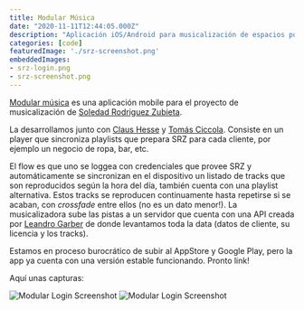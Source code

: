 ```yaml
---
title: Modular Música
date: "2020-11-11T12:44:05.000Z"
description: "Aplicación iOS/Android para musicalización de espacios por Soledad Rodriguez Zubieta."
categories: [code]
featuredImage: './srz-screenshot.png'
embeddedImages:
- srz-login.png
- srz-screenshot.png
---
```



[Modular música](http://modularmusica.com/) es una aplicación mobile para el proyecto de musicalización de [Soledad Rodriguez Zubieta](https://www.instagram.com/_srz).

La desarrollamos junto con [Claus Hesse](https://github.com/claushesse) y [Tomás Ciccola](https://gitlab.com/tomasciccola). Consiste en un player que sincroniza playlists que prepara SRZ para cada cliente, por ejemplo un negocio de ropa, bar, etc.

El flow es que uno se loggea con credenciales que provee SRZ y automáticamente se sincronizan en el dispositivo un listado de tracks que son reproducidos según la hora del día, también cuenta con una playlist alternativa. Estos tracks se reproducen continuamente hasta repetirse si se acaban, con _crossfade_ entre ellos (no es un dato menor!). La musicalizadora sube las pistas a un servidor que cuenta con una API creada por [Leandro Garber](https://gitlab.com/macramole) de donde levantamos toda la data (datos de cliente, su licencia y los tracks).

Estamos en proceso burocrático de subir al AppStore y Google Play, pero la app ya cuenta con una versión estable funcionando. Pronto link!

Aquí unas capturas:

<div className="md:flex flex-row" >
    <Img fluid={props.embeddedImages.image1.fluid} alt="Modular Login Screenshot" className="w-full mr-5 mb-2" />
    <Img fluid={props.embeddedImages.image2.fluid} alt="Modular Login Screenshot" className="w-full mb-2" />
</div>
